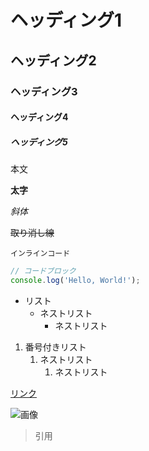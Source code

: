 # ヘッディング1

## ヘッディング2

### ヘッディング3

#### ヘッディング4

##### ヘッディング5

本文

**太字**

*斜体*

~~取り消し線~~

`インラインコード`

```js
// コードブロック
console.log('Hello, World!');
```

- リスト
  - ネストリスト
    - ネストリスト

1. 番号付きリスト
    1. ネストリスト
        1. ネストリスト
  
[リンク](https://example.com)

![画像](https://example.com/image.jpg)

> 引用